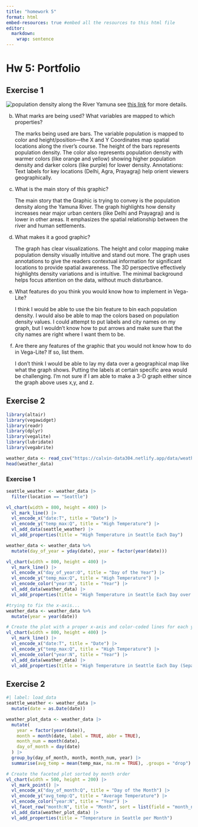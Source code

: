 ```yaml
---
title: "homework 5"
format: html
embed-resources: true #embed all the resources to this html file
editor: 
  markdown: 
    wrap: sentence
---
```


# Hw 5: Portfolio

## Exercise 1

![population density along the River Yamuna](https://i.redd.it/q4qc6z18q2he1.jpeg) see [this link](https://www.reddit.com/r/dataisbeautiful/comments/1ihca96/oc_a_river_of_faith_a_river_in_crisis_the_yamunas/#lightbox) for more details.

b.  What marks are being used?
    What variables are mapped to which properties?

    The marks being used are bars.
    The variable population is mapped to color and height/position—the X and Y Coordinates map spatial locations along the river's course.
    The height of the bars represents population density.
    The color also represents population density with warmer colors (like orange and yellow) showing higher population density and darker colors (like purple) for lower density.
    Annotations: Text labels for key locations (Delhi, Agra, Prayagraj) help orient viewers geographically.

c.  What is the main story of this graphic?

    The main story that the Graphic is trying to convey is the population density along the Yamuna River.
    The graph highlights how density increases near major urban centers (like Delhi and Prayagraj) and is lower in other areas.
    It emphasizes the spatial relationship between the river and human settlements.

d.  What makes it a good graphic?

    The graph has clear visualizations.
    The height and color mapping make population density visually intuitive and stand out more.
    The graph uses annotations to give the readers contextual information for significant locations to provide spatial awareness.
    The 3D perspective effectively highlights density variations and is intuitive.
    The minimal background helps focus attention on the data, without much disturbance.

e.  What features do you think you would know how to implement in Vega-Lite?

    I think I would be able to use the bin feature to bin each population density.
    I would also be able to map the colors based on population density values.
    I could attempt to put labels and city names on my graph, but I wouldn't know how to put arrows and make sure that the city names are right where I want them to be.

f.  Are there any features of the graphic that you would not know how to do in Vega-Lite?
    If so, list them.

    I don't think I would be able to lay my data over a geographical map like what the graph shows.
    Putting the labels at certain specific area would be challenging.
    I'm not sure if I am able to make a 3-D graph either since the graph above uses x,y, and z.

## Exercise 2

```r
library(altair)
library(vegawidget)
library(readr)
library(dplyr)
library(vegalite)
library(lubridate)
library(vegabrite)
```

```r
weather_data <- read_csv("https://calvin-data304.netlify.app/data/weather-with-dates.csv")
head(weather_data)
```

### Exercise 1

```r
seattle_weather <- weather_data |>
  filter(location == "Seattle")
```

```r
vl_chart(width = 800, height = 400) |>
  vl_mark_line() |>
  vl_encode_x("date:T", title = "Date") |>
  vl_encode_y("temp_max:Q", title = "High Temperature") |>
  vl_add_data(seattle_weather) |>
  vl_add_properties(title = "High Temperature in Seattle Each Day")
```
```r
weather_data <- weather_data %>%
  mutate(day_of_year = yday(date), year = factor(year(date)))

vl_chart(width = 800, height = 400) |>
  vl_mark_line() |>
  vl_encode_x("day_of_year:O", title = "Day of the Year") |>
  vl_encode_y("temp_max:Q", title = "High Temperature") |>
  vl_encode_color("year:N", title = "Year") |>
  vl_add_data(weather_data) |>
  vl_add_properties(title = "High Temperature in Seattle Each Day over Years")
```
```r
#trying to fix the x-axis...
weather_data <- weather_data %>%
  mutate(year = year(date))

# Create the plot with a proper x-axis and color-coded lines for each year
vl_chart(width = 800, height = 400) |>
  vl_mark_line() |>
  vl_encode_x("date:T", title = "Date") |>
  vl_encode_y("temp_max:Q", title = "High Temperature") |>
  vl_encode_color("year:N", title = "Year") |>
  vl_add_data(weather_data) |>
  vl_add_properties(title = "High Temperature in Seattle Each Day (Separated by Year)")
```




## Exercise 2

```r
#| label: load_data
seattle_weather <- weather_data |>
  mutate(date = as.Date(date))
```

```r
weather_plot_data <- weather_data |>
  mutate(
    year = factor(year(date)),
    month = month(date, label = TRUE, abbr = TRUE),
    month_num = month(date),
    day_of_month = day(date)
  ) |>
  group_by(day_of_month, month, month_num, year) |>
  summarise(avg_temp = mean(temp_max, na.rm = TRUE), .groups = "drop")

# Create the faceted plot sorted by month order
vl_chart(width = 500, height = 200) |>
  vl_mark_point() |>
  vl_encode_x("day_of_month:Q", title = "Day of the Month") |>
  vl_encode_y("avg_temp:Q", title = "Average Temperature") |>
  vl_encode_color("year:N", title = "Year") |>
  vl_facet_row("month:N", title = "Month", sort = list(field = "month_num", order = "ascending")) |>
  vl_add_data(weather_plot_data) |>
  vl_add_properties(title = "Temperature in Seattle per Month")
```
